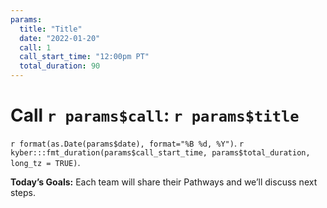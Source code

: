 ```yaml
---
params:
  title: "Title"
  date: "2022-01-20"
  call: 1
  call_start_time: "12:00pm PT"
  total_duration: 90
---
```


# Call `r params$call`: `r params$title`

`r format(as.Date(params$date), format="%B %d, %Y")`. `r kyber:::fmt_duration(params$call_start_time, params$total_duration, long_tz = TRUE)`.

**Today's Goals:** Each team will share their Pathways and we'll discuss next steps.
